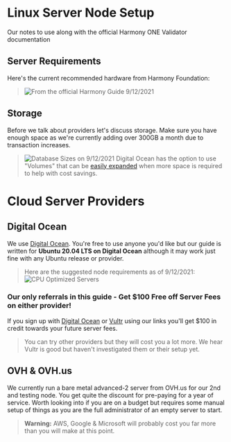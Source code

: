 # Linux Server Node Setup
Our notes to use along with the official Harmony ONE Validator documentation
## Server Requirements
Here's the current recommended hardware from Harmony Foundation:
> ![From the official Harmony Guide 9/12/2021](/image_20.png)
## Storage
Before we talk about providers let's discuss storage. Make sure you have enough space as we're currently adding over 300GB a month due to transaction increases.
> ![Database Sizes on 9/12/2021](/image_24.png)
Digital Ocean has the option to use "Volumes" that can be [easily expanded](https://docs.digitalocean.com/products/volumes/how-to/increase-size/) when more space is required to help with cost savings.
# Cloud Server Providers
## Digital Ocean
We use [Digital Ocean](https://m.do.co/c/b761e5fdd694). You're free to use anyone you'd like but our guide is written for **Ubuntu 20.04 LTS on Digital Ocean** although it may work just fine with any Ubuntu release or provider.
> Here are the suggested node requirements as of 9/12/2021:
![CPU Optimized Servers](/image_23.png)
### Our only referrals in this guide - Get $100 Free off Server Fees on either provider!
If you sign up with [Digital Ocean](https://m.do.co/c/b761e5fdd694) or [Vultr](https://www.vultr.com/?ref=8873853) using our links you'll get $100 in credit towards your future server fees.
> You can try other providers but they will cost you a lot more. We hear Vultr is good but haven't investigated them or their setup yet.
## OVH & OVH.us
We currently run a bare metal advanced-2 server from OVH.us for our 2nd and testing node. You get quite the discount for pre-paying for a year of service. Worth looking into if you are on a budget but requires some manual setup of things as you are the full administrator of an empty server to start.  
> **Warning:** AWS, Google & Microsoft will probably cost you far more than you will make at this point.